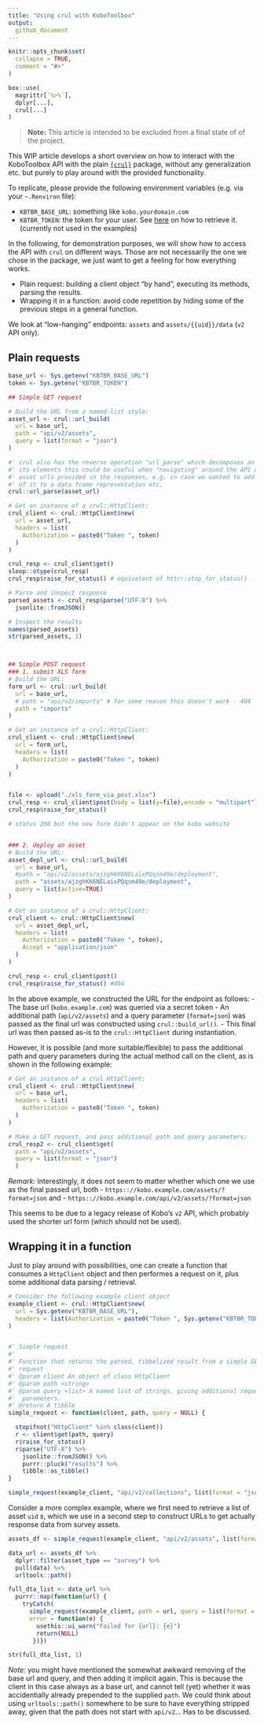 ```yaml
---
title: "Using crul with KoboToolbox"
output:
  github_document
---
```


```r
knitr::opts_chunk$set(
  collapse = TRUE,
  comment = "#>"
)
```

```r
box::use(
  magrittr[`%>%`],
  dplyr[...],
  crul[...]
)
```

> **Note:** This article is intended to be excluded from a final state of
> of the project.


This WIP article develops a short overview on how to interact with the KoboToolbox
API with the plain [`{crul}`](https://github.com/ropensci/crul)
package, without any generalization etc. but purely to play around with
the provided functionality.

To replicate, please provide the following environment variables (e.g.
via your `~.Renviron` file):

- `KBTBR_BASE_URL`: something like `kobo.yourdomain.com`
- `KBTBR_TOKEN`: the token for your user. See 
  [here](https://support.kobotoolbox.org/api.html) on how to retrieve it.
  (currently not used in the examples)


In the following, for demonstration purposes, we will show how to access the
API with `crul` on different ways. Those are not necessarily the one we chose
in the package, we just want to get a feeling for how everything works.

- Plain request: building a client object "by hand", executing its methods,
  parsing the results.
- Wrapping it in a function: avoid code repetition by hiding some of the
  previous steps in a general function.


We look at "low-hanging" endpoints: `assets` and `assets/{{uid}}/data`
(`v2` API only).


## Plain requests


```r
base_url <- Sys.getenv("KBTBR_BASE_URL")
token <- Sys.getenv("KBTBR_TOKEN")

## Simple GET request

# Build the URL from a named-list style:
asset_url <- crul::url_build(
  url = base_url,
  path = "api/v2/assets",
  query = list(format = "json")
)

#' crul also has the reverse operation "url_parse" which decomposes an URL into
#' its elements this could be useful when "navigating" around the API using the
#' asset urls provided in the responses, e.g. in case we wanted to add elements
#' of it to a data frame representation etc.
crul::url_parse(asset_url)

# Get an instance of a crul::HttpClient:
crul_client <- crul::HttpClient$new(
  url = asset_url,
  headers = list(
    Authorization = paste0("Token ", token)
  )
)

crul_resp <- crul_client$get()
sloop::otype(crul_resp)
crul_resp$raise_for_status() # equivalent of httr::stop_for_status()

# Parse and inspect response
parsed_assets <- crul_resp$parse("UTF-8") %>%
  jsonlite::fromJSON()

# Inspect the results
names(parsed_assets)
str(parsed_assets, 1)



## Simple POST request
### 1. submit XLS form
# Build the URL:
form_url <- crul::url_build(
  url = base_url,
  # path = "api/v2/imports" # for some reason this doesn't work - 404
  path = "imports"
)

# Get an instance of a crul::HttpClient:
crul_client <- crul::HttpClient$new(
  url = form_url,
  headers = list(
    Authorization = paste0("Token ", token)
  )
)


file <- upload("./xls_form_via_post.xlsx")
crul_resp <- crul_client$post(body = list(y=file),encode = "multipart")
crul_resp$raise_for_status()

# status 200 but the new form didn't appear on the kobo website


### 2. deploy an asset
# Build the URL:
asset_depl_url <- crul::url_build(
  url = base_url,
  #path = "api/v2/assets/ajzghKK6NELaixPQqsm49e/deployment",
  path = "assets/ajzghKK6NELaixPQqsm49e/deployment",
  query = list(active=TRUE)
)

# Get an instance of a crul::HttpClient:
crul_client <- crul::HttpClient$new(
  url = asset_depl_url,
  headers = list(
    Authorization = paste0("Token ", token),
    Accept = "application/json"
  )
)

crul_resp <- crul_client$post()
crul_resp$raise_for_status() #404


```


In the above example, we constructed the URL for the endpoint as follows:
- The base url (`kobo.example.com`) was queried via a secret token
- An additional path (`api/v2/assets`) and a query parameter (`format=json`)
  was passed as the final url was constructed using `crul::build_url()`.
- This final url was then passed as-is to the `crul::HttpClient` during
  instantiation.

However, it is possible (and more suitable/flexible)
to pass the additional path and query parameters during the actual method call
on the client, as is shown in the following example:


```r
# Get an instance of a crul HttpClient:
crul_client <- crul::HttpClient$new(
  url = base_url,
  headers = list(
    Authorization = paste0("Token ", token)
  )
)

# Make a GET request, and pass additional path and query parameters:
crul_resp2 <- crul_client$get(
  path = "api/v2/assets",
  query = list(format = "json")
  )

```


_Remark:_ Interestingly, it does not seem to matter whether which one we
use as the final passed url, both
- `https:://kobo.example.com/assets/?format=json` and
- `https:://kobo.example.com/api/v2/assets/?format=json`

This seems to be due to a legacy release of Kobo's
`v2` API, which probably used the shorter url form (which should not be used). 


## Wrapping it in a function

Just to play around with possibilities, one can create a function that
consumes a `HttpClient` object and then performes a request on it, plus 
some additional data parsing / retrieval.

```r
# Consider the following example client object
example_client <- crul::HttpClient$new(
  url = Sys.getenv("KBTBR_BASE_URL"),
  headers = list(Authorization = paste0("Token ", Sys.getenv("KBTBR_TOKEN")))
)


#' Simple request
#' 
#' Function that returns the parsed, tibbelized result from a simple GET
#' request
#' @param client An object of class HttpClient
#' @param path <string>
#' @param query <list> A named list of strings, giving additional request
#'  parameters.
#' @return A tibble
simple_request <- function(client, path, query = NULL) {

  stopifnot("HttpClient" %in% class(client))
  r <- client$get(path, query)
  r$raise_for_status()
  r$parse("UTF-8") %>%
    jsonlite::fromJSON() %>%
    purrr::pluck("results") %>%
    tibble::as_tibble()
}

simple_request(example_client, "api/v2/collections", list(format = "json"))
```

Consider a more complex example, where we first need to retrieve a list of
asset `uid` s, which we use in a second step to construct URLs to get
actually response data from survey assets.

```r
assets_df <- simple_request(example_client, "api/v2/assets", list(format = "json"))

data_url <- assets_df %>%
  dplyr::filter(asset_type == "survey") %>%
  pull(data) %>%
  urltools::path()

full_dta_list <- data_url %>%
  purrr::map(function(url) {
    tryCatch(
      simple_request(example_client, path = url, query = list(format = "json")),
      error = function(e) {
        usethis::ui_warn("Failed for {url}: {e}")
        return(NULL)
       })})

str(full_dta_list, 1)
```

_Note:_ you might have mentioned the somewhat awkward removing of the base
url and query, and then adding it implicit again. This is because the
client in this case always as a base url, and cannot tell (yet) whether it
was accidentially already prepended to the supplied `path`. We could
think about using `urltools::path()` somewhere to be sure to have everything
stripped away, given that the path does not start with `api/v2`... 
Has to be discussed.
